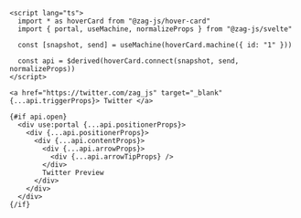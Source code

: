 ```svelte
<script lang="ts">
  import * as hoverCard from "@zag-js/hover-card"
  import { portal, useMachine, normalizeProps } from "@zag-js/svelte"

  const [snapshot, send] = useMachine(hoverCard.machine({ id: "1" }))

  const api = $derived(hoverCard.connect(snapshot, send, normalizeProps))
</script>

<a href="https://twitter.com/zag_js" target="_blank" {...api.triggerProps}> Twitter </a>

{#if api.open}
  <div use:portal {...api.positionerProps}>
    <div {...api.positionerProps}>
      <div {...api.contentProps}>
        <div {...api.arrowProps}>
          <div {...api.arrowTipProps} />
        </div>
        Twitter Preview
      </div>
    </div>
  </div>
{/if}
```

